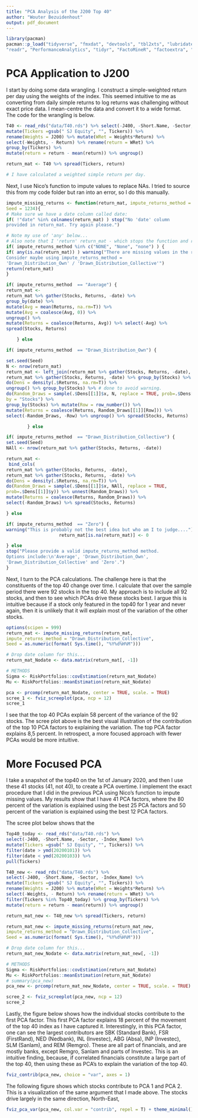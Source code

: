 ```yaml
---
title: "PCA Analysis of the J200 Top 40"
author: "Wouter Bezuidenhout"
output: pdf_document
---
```


```r
library(pacman)
pacman::p_load("tidyverse", "fmxdat", "devtools", "tbl2xts", "lubridate",
"readr", "PerformanceAnalytics", "tidyr", "FactoMineR", "factoextra", "rmsfuns")
```

# PCA Application to J200

I start by doing some data wrangling. I construct a simple-weighted return per day using the weights of the index. This seemed intuitive to me as converting from daily simple returns to log returns was challenging without exact price data. I mean-centre the data and convert it to a wide format. The code for the wrangling is below. 

```r
T40 <- read_rds("data/T40.rds") %>% select(-J400, -Short.Name, -Sector, -Index_Name) %>%
mutate(Tickers =gsub(" SJ Equity", "", Tickers)) %>%
rename(Weights = J200) %>% mutate(WRet = Weights*Return) %>%
select(-Weights, - Return) %>% rename(return = WRet) %>%
group_by(Tickers) %>%
mutate(return = return - mean(return)) %>% ungroup()

return_mat <- T40 %>% spread(Tickers, return)

# I have calculated a weighted simple return per day. 
```

Next, I use Nico's function to impute values to replace NAs. I tried to source this from my code folder but ran into an error, so I do this manually. 
```r
impute_missing_returns <- function(return_mat, impute_returns_method = "NONE",
Seed = 1234){
# Make sure we have a date column called date:
if( !"date" %in% colnames(return_mat) ) stop("No 'date' column
provided in return_mat. Try again please.")

# Note my use of 'any' below...
# Also note that I 'return' return_mat - which stops the function and returns return_mat.
if( impute_returns_method %in% c("NONE", "None", "none") ) {
if( any(is.na(return_mat)) ) warning("There are missing values in the return matrix
Consider maybe using impute_returns_method =
'Drawn_Distribution_Own' / 'Drawn_Distribution_Collective'")
return(return_mat)
}

if( impute_returns_method  == "Average") {
return_mat <-
return_mat %>% gather(Stocks, Returns, -date) %>%
group_by(date) %>%
mutate(Avg = mean(Returns, na.rm=T)) %>%
mutate(Avg = coalesce(Avg, 0)) %>%
ungroup() %>%
mutate(Returns = coalesce(Returns, Avg)) %>% select(-Avg) %>%
spread(Stocks, Returns)

    } else

if( impute_returns_method  == "Drawn_Distribution_Own") {

set.seed(Seed)
N <- nrow(return_mat)
return_mat <- left_join(return_mat %>% gather(Stocks, Returns, -date),
return_mat %>% gather(Stocks, Returns, -date) %>% group_by(Stocks) %>%
do(Dens = density(.$Returns, na.rm=T)) %>%
ungroup() %>% group_by(Stocks) %>% # done to avoid warning.
do(Random_Draws = sample(.$Dens[[1]]$x, N, replace = TRUE, prob=.$Dens[[1]]$y)),
by = "Stocks") %>%
group_by(Stocks) %>% mutate(Row = row_number()) %>%
mutate(Returns = coalesce(Returns, Random_Draws[[1]][Row])) %>%
select(-Random_Draws, -Row) %>% ungroup() %>% spread(Stocks, Returns)

        } else

if( impute_returns_method  == "Drawn_Distribution_Collective") {
set.seed(Seed)
NAll <- nrow(return_mat %>% gather(Stocks, Returns, -date))

return_mat <-
 bind_cols(
return_mat %>% gather(Stocks, Returns, -date),
return_mat %>% gather(Stocks, Returns, -date) %>%
do(Dens = density(.$Returns, na.rm=T)) %>%
do(Random_Draws = sample(.$Dens[[1]]$x, NAll, replace = TRUE,
prob=.$Dens[[1]]$y)) %>% unnest(Random_Draws)) %>%
mutate(Returns = coalesce(Returns, Random_Draws)) %>%
select(-Random_Draws) %>% spread(Stocks, Returns)

} else

if( impute_returns_method  == "Zero") {
warning("This is probably not the best idea but who am I to judge....")
                    return_mat[is.na(return_mat)] <- 0

} else
stop("Please provide a valid impute_returns_method method.
Options include:\n'Average', 'Drawn_Distribution_Own',
'Drawn_Distribution_Collective' and 'Zero'.")
}


```

Next, I turn to the PCA calculations. The challenge here is that the constituents of the top 40 change over time. I calculate that over the sample period there were 92 stocks in the top 40. My approach is to include all 92 stocks, and then to see which PCAs drive these stocks best. I argue this is intuitive because if a stock only featured in the top40 for 1 year and never again, then it is unlikely that it will explain most of the variation of the other stocks. 

```r
options(scipen = 999)
return_mat <- impute_missing_returns(return_mat,
impute_returns_method = "Drawn_Distribution_Collective",
Seed = as.numeric(format( Sys.time(), "%Y%d%H%M")))

# Drop date column for this...
return_mat_Nodate <- data.matrix(return_mat[, -1])

# METHODS
Sigma <- RiskPortfolios::covEstimation(return_mat_Nodate)
Mu <- RiskPortfolios::meanEstimation(return_mat_Nodate)

pca <- prcomp(return_mat_Nodate, center = TRUE, scale. = TRUE)
scree_1 <- fviz_screeplot(pca, ncp = 12)
scree_1
```

I see that the top 40 PCAs explain 58 percent of the variance of the 92 stocks. The scree plot above is the best visual illustration of the contribution of the top 10 PCA factors to explaining the variation. The top PCA factor explains 8,5 percent. In retrospect, a more focused approach with fewer PCAs would be more intuitive. 

# More Focused PCA 

I take a snapshot of the top40 on the 1st of January 2020, and then I use these 41 stocks (41, not 40), to create a PCA overtime. I implement the exact procedure that I did in the previous PCA using Nico's function to impute missing values. My results show that I have 41 PCA factors, where the 80 percent of the variation is explained using the best 25 PCA factors and 50 percent of the variation is explained using the best 12 PCA factors. 

The scree plot below shows that the 

```r
Top40_today <- read_rds("data/T40.rds") %>%
select(-J400, -Short.Name, -Sector, -Index_Name) %>%
mutate(Tickers =gsub(" SJ Equity", "", Tickers)) %>%
filter(date > ymd(20200101)) %>%
filter(date < ymd(20200103)) %>%
pull(Tickers)

T40_new <- read_rds("data/T40.rds") %>%
select(-J400, -Short.Name, -Sector, -Index_Name) %>%
mutate(Tickers =gsub(" SJ Equity", "", Tickers)) %>%
rename(Weights = J200) %>% mutate(WRet = Weights*Return) %>%
select(-Weights, - Return) %>% rename(return = WRet) %>% 
filter(Tickers %in% Top40_today) %>% group_by(Tickers) %>%
mutate(return = return - mean(return)) %>% ungroup()

return_mat_new <- T40_new %>% spread(Tickers, return)

return_mat_new <- impute_missing_returns(return_mat_new,
impute_returns_method = "Drawn_Distribution_Collective",
Seed = as.numeric(format( Sys.time(), "%Y%d%H%M")))

# Drop date column for this...
return_mat_new_Nodate <- data.matrix(return_mat_new[, -1])

# METHODS
Sigma <- RiskPortfolios::covEstimation(return_mat_Nodate)
Mu <- RiskPortfolios::meanEstimation(return_mat_Nodate)
# summary(pca_new)
pca_new <- prcomp(return_mat_new_Nodate, center = TRUE, scale. = TRUE)

scree_2 <- fviz_screeplot(pca_new, ncp = 12)
scree_2
```

Lastly, the figure below shows how the individual stocks contribute to the first PCA factor. This first PCA factor explains 18 percent of the movement of the top 40 index as I have captured it. Interestingly, in this PCA factor, one can see the largest contributors are SBK (Standard Bank), FSR (FirstRand), NED (Nedbank), INL (Investec), ABG (Absa), INP (Investec), SLM (Sanlam), and REM (Remgro). These are all part of financials, and are mostly banks, except Remgro, Sanlam and parts of Investec. This is an intuitive finding, because, if correlated financials constitute a large part of the top 40, then using these as PCA's to explain the variation of the top 40. 

```r
fviz_contrib(pca_new, choice = "var", axes = 1) 
```

The following figure shows which stocks contribute to PCA 1 and PCA 2. This is a visualization of the same argument that I made above. The stocks drive largely in the same direction, North-East, 

```r
fviz_pca_var(pca_new, col.var = "contrib", repel = T) + theme_minimal()
```





